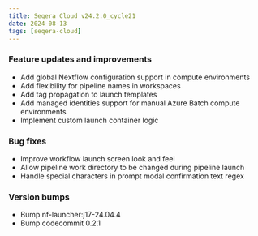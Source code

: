 ```yaml
---
title: Seqera Cloud v24.2.0_cycle21
date: 2024-08-13
tags: [seqera-cloud]
---
```


### Feature updates and improvements

- Add global Nextflow configuration support in compute environments
- Add flexibility for pipeline names in workspaces
- Add tag propagation to launch templates
- Add managed identities support for manual Azure Batch compute environments
- Implement custom launch container logic

### Bug fixes

- Improve workflow launch screen look and feel
- Allow pipeline work directory to be changed during pipeline launch
- Handle special characters in prompt modal confirmation text regex

### Version bumps

- Bump nf-launcher:j17-24.04.4
- Bump codecommit 0.2.1
